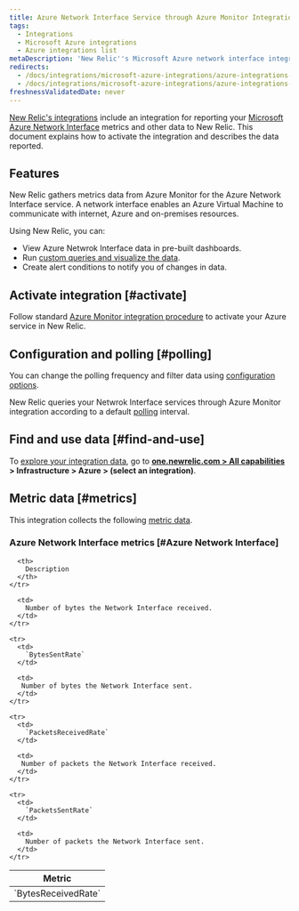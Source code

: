 ```yaml
---
title: Azure Network Interface Service through Azure Monitor Integration
tags:
  - Integrations
  - Microsoft Azure integrations
  - Azure integrations list
metaDescription: 'New Relic''s Microsoft Azure network interface integration: what data it reports and how to enable it.'
redirects:
  - /docs/integrations/microsoft-azure-integrations/azure-integrations-list/azure-network-interface-monitoring-integration
  - /docs/integrations/microsoft-azure-integrations/azure-integrations-list/azure-network-interface-monitoring-integration
freshnessValidatedDate: never
---
```


[New Relic's integrations](/docs/infrastructure/integrations-getting-started/getting-started/introduction-infrastructure-integrations) include an integration for reporting your [Microsoft Azure Network Interface](https://learn.microsoft.com/en-us/azure/virtual-network/virtual-network-network-interface) metrics and other data to New Relic. This document explains how to activate the integration and describes the data reported.

## Features

New Relic gathers metrics data from Azure Monitor for the Azure Network Interface service. A network interface enables an Azure Virtual Machine to communicate with internet, Azure and on-premises resources.

Using New Relic, you can:

* View Azure Netwrok Interface data in pre-built dashboards.
* Run [custom queries and visualize the data](/docs/infrastructure/integrations-getting-started/getting-started/use-integration-data-new-relic-insights).
* Create alert conditions to notify you of changes in data.

## Activate integration [#activate]

Follow standard [Azure Monitor integration procedure](/docs/infrastructure/microsoft-azure-integrations/azure-integrations-list/azure-monitor) to activate your Azure service in New Relic.

## Configuration and polling [#polling]

You can change the polling frequency and filter data using [configuration options](/docs/infrastructure/microsoft-azure-integrations/azure-integrations-list/azure-monitor/#settings).

New Relic queries your Netwrok Interface services through Azure Monitor integration according to a default [polling](/docs/infrastructure/microsoft-azure-integrations/azure-integrations-list/azure-monitor/#settings) interval.

## Find and use data [#find-and-use]

To [explore your integration data](/docs/infrastructure/integrations/find-use-infrastructure-integration-data), go to <DoNotTranslate>**[one.newrelic.com > All capabilities](https://one.newrelic.com/all-capabilities) > Infrastructure > Azure > (select an integration)**</DoNotTranslate>.

## Metric data [#metrics]

This integration collects the following [metric data](/docs/infrastructure/integrations-getting-started/getting-started/understand-integration-data-data-types#metric).

### Azure Network Interface metrics [#Azure Network Interface]

<table>
  <thead>
    <tr>
      <th style={{ width: "300px" }}>
        Metric
      </th>

      <th>
        Description
      </th>
    </tr>
  </thead>

  <tbody>
    <tr>
      <td>
        `BytesReceivedRate`
      </td>

      <td>
        Number of bytes the Network Interface received.
      </td>
    </tr>

    <tr>
      <td>
        `BytesSentRate`
      </td>

      <td>
       Number of bytes the Network Interface sent.
      </td>
    </tr>

    <tr>
      <td>
        `PacketsReceivedRate`
      </td>

      <td>
       Number of packets the Network Interface received.
      </td>
    </tr>

    <tr>
      <td>
        `PacketsSentRate`
      </td>

      <td>
        Number of packets the Network Interface sent.
      </td>
    </tr>
  </tbody>
</table>
